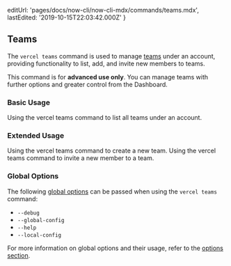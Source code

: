 
  editUrl: 'pages/docs/now-cli/now-cli-mdx/commands/teams.mdx',
  lastEdited: '2019-10-15T22:03:42.000Z'
}

## Teams

The `vercel teams` command is used to manage [teams](/docs/v2/platform/users-and-teams/) under an account, providing functionality to list, add, and invite new members to teams.

<Note type="warning">
  This command is for <b>advanced use only</b>. You can manage teams with
  further options and greater control from the <OrgName /> Dashboard.
</Note>

### Basic Usage

<Snippet dark text="vercel teams list" />
<Caption>Using the <InlineCode>vercel teams</InlineCode> command to list all teams under an account.</Caption>

### Extended Usage

<Snippet dark text="vercel teams add" />
<Caption>Using the <InlineCode>vercel teams</InlineCode> command to create a new team.</Caption>

<Snippet dark text="vercel teams invite [email]" />
<Caption>Using the <InlineCode>vercel teams</InlineCode> command to invite a new member to a team.</Caption>

### Global Options

The following [global options](#options) can be passed when using the `vercel teams` command:

- `--debug`
- `--global-config`
- `--help`
- `--local-config`

For more information on global options and their usage, refer to the [options section](#options).
